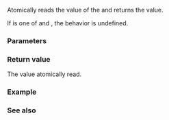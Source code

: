 {{cpp/atomic/atomic_flag/title|test}}
{{cpp/atomic/atomic_flag/navbar}}
{{dcl begin}}
{{dcl|num=1|since=c++20|1=
bool test( std::memory_order order =
               std::memory_order_seq_cst ) const volatile noexcept;
}}
{{dcl|num=2|since=c++20|1=
bool test( std::memory_order order =
               std::memory_order_seq_cst ) const noexcept;
}}
{{dcl end}}

Atomically reads the value of the {{c|*this}} and returns the value.

If {{c|order}} is one of {{c|std::memory_order_release}} and {{c|std::memory_order_acq_rel}}, the behavior is undefined.

===Parameters===
{{par begin}}
{{par|order|the memory synchronization ordering}}
{{par end}} 

===Return value===
The value atomically read.

===Example===
{{example}}

===See also===
{{dsc begin}}
{{dsc inc|cpp/atomic/dsc atomic_flag_test}}
{{dsc end}}

{{langlinks|de|es|fr|it|ja|pt|ru|zh}}
